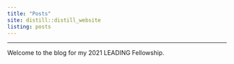 ```yaml
---
title: "Posts"
site: distill::distill_website
listing: posts
---
```

---
Welcome to the blog for my 2021 LEADING Fellowship. 